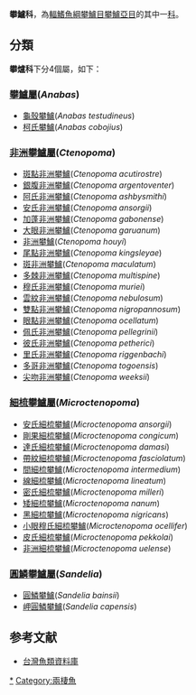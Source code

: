 {{Automatic taxobox
| color = pink
| taxon = Anabantidae
| image = Anabas testudineus Day.png
| image_caption = [[攀鱸|攀鱸]](''Anabas testudineus'')
| authority =  	Bonaparte, 1831
| subdivision_ranks = [[屬|屬]]
| subdivision = 
* 見內文
}}

'''攀鱸科'''，為[[輻鰭魚綱|輻鰭魚綱]][[攀鱸目|攀鱸目]][[攀鱸亞目|攀鱸亞目]]的其中一[[科|科]]。

== 分類 ==
'''攀爐科'''下分4個屬，如下：
=== [[攀鱸屬|攀鱸屬]](''Anabas'') ===
* [[龜殼攀鱸|龜殼攀鱸]](''Anabas testudineus'')
* [[柯氏攀鱸|柯氏攀鱸]](''Anabas cobojius'')
=== [[非洲攀鱸屬|非洲攀鱸屬]](''Ctenopoma'') ===
* [[斑點非洲攀鱸|斑點非洲攀鱸]](''Ctenopoma acutirostre'')
* [[銀腹非洲攀鱸|銀腹非洲攀鱸]](''Ctenopoma argentoventer'')
* [[阿氏非洲攀鱸|阿氏非洲攀鱸]](''Ctenopoma ashbysmithi'')
* [[安氏非洲攀鱸|安氏非洲攀鱸]](''Ctenopoma ansorgii'')
* [[加蓬非洲攀鱸|加蓬非洲攀鱸]](''Ctenopoma gabonense'')
* [[大眼非洲攀鱸|大眼非洲攀鱸]](''Ctenopoma garuanum'')
* [[非洲攀鱸|非洲攀鱸]](''Ctenopoma houyi'')
* [[尾點非洲攀鱸|尾點非洲攀鱸]](''Ctenopoma kingsleyae'')
* [[斑非洲攀鱸|斑非洲攀鱸]](''Ctenopoma maculatum'')
* [[多棘非洲攀鱸|多棘非洲攀鱸]](''Ctenopoma multispine'')
* [[穆氏非洲攀鱸|穆氏非洲攀鱸]](''Ctenopoma muriei'')
* [[雲紋非洲攀鱸|雲紋非洲攀鱸]](''Ctenopoma nebulosum'')
* [[雙點非洲攀鱸|雙點非洲攀鱸]](''Ctenopoma nigropannosum'')
* [[眼點非洲攀鱸|眼點非洲攀鱸]](''Ctenopoma ocellatum'')
* [[佩氏非洲攀鱸|佩氏非洲攀鱸]](''Ctenopoma pellegrinii'')
* [[彼氏非洲攀鱸|彼氏非洲攀鱸]](''Ctenopoma petherici'')
* [[里氏非洲攀鱸|里氏非洲攀鱸]](''Ctenopoma riggenbachi'')
* [[多哥非洲攀鱸|多哥非洲攀鱸]](''Ctenopoma togoensis'')
* [[尖吻非洲攀鱸|尖吻非洲攀鱸]](''Ctenopoma weeksii'')

=== [[細梳攀鱸屬|細梳攀鱸屬]](''Microctenopoma'') ===
* [[安氏細梳攀鱸|安氏細梳攀鱸]](''Microctenopoma ansorgii'')
* [[剛果細梳攀鱸|剛果細梳攀鱸]](''Microctenopoma congicum'')
* [[達氏細梳攀鱸|達氏細梳攀鱸]](''Microctenopoma damasi'')
* [[帶紋細梳攀鱸|帶紋細梳攀鱸]](''Microctenopoma fasciolatum'')
* [[間細梳攀鱸|間細梳攀鱸]](''Microctenopoma intermedium'')
* [[線細梳攀鱸|線細梳攀鱸]](''Microctenopoma lineatum'')
* [[密氏細梳攀鱸|密氏細梳攀鱸]](''Microctenopoma milleri'')
* [[矮細梳攀鱸|矮細梳攀鱸]](''Microctenopoma nanum'')
* [[黑細梳攀鱸|黑細梳攀鱸]](''Microctenopoma nigricans'')
* [[小眼穆氏細梳攀鱸|小眼穆氏細梳攀鱸]](''Microctenopoma ocellifer'')
* [[皮氏細梳攀鱸|皮氏細梳攀鱸]](''Microctenopoma pekkolai'')
* [[非洲細梳攀鱸|非洲細梳攀鱸]](''Microctenopoma uelense'')

=== [[圓鱗攀鱸屬|圓鱗攀鱸屬]](''Sandelia'') ===
* [[圓鱗攀鱸|圓鱗攀鱸]](''Sandelia bainsii'')
* [[岬圓鱗攀鱸|岬圓鱗攀鱸]](''Sandelia capensis'')

== 参考文献 ==
* [http://fishdb.sinica.edu.tw/ 台灣魚類資料庫] {{Wayback|url=http://fishdb.sinica.edu.tw/ |date=20160304193340 }}
{{Taxonbar|from=Q797543}}

[[Category:攀鱸科|*]]
[[Category:兩棲魚|Category:兩棲魚]]